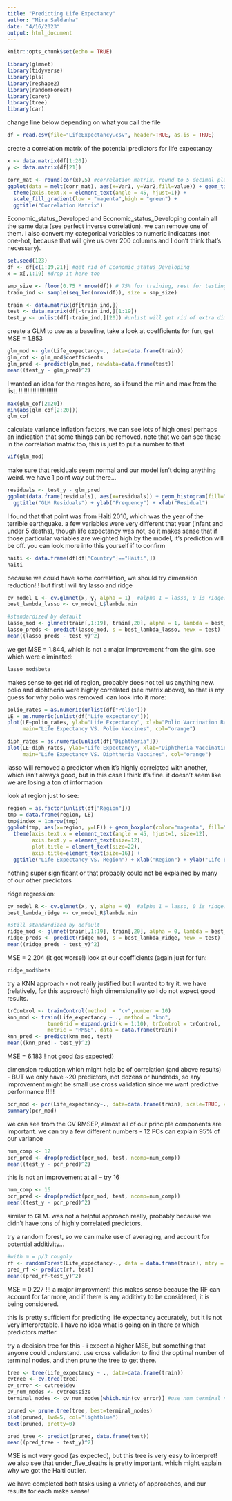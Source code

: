 ```yaml
---
title: "Predicting Life Expectancy"
author: "Mira Saldanha"
date: "4/16/2023"
output: html_document
---
```


```r
knitr::opts_chunk$set(echo = TRUE)
```

```r
library(glmnet)
library(tidyverse)
library(pls)
library(reshape2)
library(randomForest)
library(caret)
library(tree)
library(car)
```

change line below depending on what you call the file
```r
df = read.csv(file="LifeExpectancy.csv", header=TRUE, as.is = TRUE)
```

create a correlation matrix of the potential predictors for life expectancy
```r
x <- data.matrix(df[1:20])
y <- data.matrix(df[21])

corr_mat <- round(cor(x),5) #correlation matrix, round to 5 decimal places
ggplot(data = melt(corr_mat), aes(x=Var1, y=Var2,fill=value)) + geom_tile() +
  theme(axis.text.x = element_text(angle = 45, hjust=1)) +
  scale_fill_gradient(low = "magenta",high = "green") +
  ggtitle("Correlation Matrix")
```
Economic_status_Developed and Economic_status_Developing contain all the same data (see perfect inverse correlation). we can remove one of them. i also convert my categorical variables to numeric indicators (not one-hot, because that will give us over 200 columns and I don't think that's necessary). 
```r
set.seed(123)
df <- df[c(1:19,21)] #get rid of Economic_status_Developing
x = x[,1:19] #drop it here too

smp_size <- floor(0.75 * nrow(df)) # 75% for training, rest for testing
train_ind <- sample(seq_len(nrow(df)), size = smp_size)

train <- data.matrix(df[train_ind,])
test <- data.matrix(df[-train_ind,][1:19])
test_y <- unlist(df[-train_ind,][20]) #unlist will get rid of extra dimension 
```

create a GLM to use as a baseline, take a look at coefficients for fun, get MSE = 1.853
```r
glm_mod <- glm(Life_expectancy~., data=data.frame(train))
glm_cof <- glm_mod$coefficients
glm_pred <- predict(glm_mod, newdata=data.frame(test))
mean((test_y - glm_pred)^2)
```
I wanted an idea for the ranges here, so i found the min and max from the list. !!!!!!!!!!!!!!!!!!!!!!
```r
max(glm_cof[2:20])
min(abs(glm_cof[2:20]))
glm_cof
```

calculate variance inflation factors, we can see lots of high ones! perhaps an indication that some things can be removed. 
note that we can see these in the correlation matrix too, this is just to put a number to that
```r
vif(glm_mod)
```

make sure that residuals seem normal and our model isn't doing anything weird. we have 1 point way out there...
```r
residuals <- test_y - glm_pred
ggplot(data.frame(residuals), aes(x=residuals)) + geom_histogram(fill="violet") +
  ggtitle("GLM Residuals") + ylab("Frequency") + xlab("Residual")
```

I found that that point was from Haiti 2010, which was the year of the terrible earthquake. a few variables were very different that year (infant and under 5 deaths), though life expectancy was not, so it makes sense that if those particular variables are weighted high by the model, it's prediction will be off. you can look more into this yourself if to confirm
```r
haiti <- data.frame(df[df["Country"]=="Haiti",])
haiti
```


because we could have some correlation, we should try dimension reduction!!!
but first I will try lasso and ridge
```r
cv_model_L <- cv.glmnet(x, y, alpha = 1)  #alpha 1 = lasso, 0 is ridge. will do a 10 fold cv
best_lambda_lasso <- cv_model_L$lambda.min

#standardized by default
lasso_mod <- glmnet(train[,1:19], train[,20], alpha = 1, lambda = best_lambda_lasso)
lasso_preds <- predict(lasso_mod, s = best_lambda_lasso, newx = test)
mean((lasso_preds - test_y)^2)
```

we get MSE = 1.844, which is not a major improvement from the glm. see which were eliminated: 
```r
lasso_mod$beta
```

makes sense to get rid of region, probably does not tell us anything new. polio and diphtheria were highly correlated (see matrix above), so that is my guess for why polio was removed. can look into it more:
```r
polio_rates = as.numeric(unlist(df["Polio"]))
LE = as.numeric(unlist(df["Life_expectancy"]))
plot(LE~polio_rates, ylab="Life Expectancy", xlab="Polio Vaccination Rate", 
     main="Life Expectancy VS. Polio Vaccines", col="orange")

diph_rates = as.numeric(unlist(df["Diphtheria"]))
plot(LE~diph_rates, ylab="Life Expectancy", xlab="Diphtheria Vaccination Rate", 
     main="Life Expectancy VS. Diphtheria Vaccines", col="orange")
```
lasso will removed a predictor when it's highly correlated with another, which isn't always good, but in this case I think it's fine. it doesn't seem like we are losing a ton of information

look at region just to see:
```r
region = as.factor(unlist(df["Region"]))
tmp = data.frame(region, LE)
tmp$index = 1:nrow(tmp)
ggplot(tmp, aes(x=region, y=LE)) + geom_boxplot(color="magenta", fill="lightblue") +
  theme(axis.text.x = element_text(angle = 45, hjust=1, size=12), 
        axis.text.y = element_text(size=12),
        plot.title = element_text(size=22),
        axis.title=element_text(size=16)) +
  ggtitle("Life Expectancy VS. Region") + xlab("Region") + ylab("Life Expectancy")

```
nothing super significant or that probably could not be explained by many of our other predictors

ridge regression:
```r
cv_model_R <- cv.glmnet(x, y, alpha = 0)  #alpha 1 = lasso, 0 is ridge. will do another 10 fold cv
best_lambda_ridge <- cv_model_R$lambda.min

#still standardized by default
ridge_mod <- glmnet(train[,1:19], train[,20], alpha = 0, lambda = best_lambda_ridge)
ridge_preds <- predict(ridge_mod, s = best_lambda_ridge, newx = test)
mean((ridge_preds - test_y)^2)
```
MSE = 2.204 (it got worse!) look at our coefficients (again just for fun:
```r
ridge_mod$beta
```

try a KNN approach - not really justified but I wanted to try it. we have (relatively, for this approach) high dimensionality so I do not expect good results. 
```r
trControl <- trainControl(method  = "cv",number = 10)
knn_mod <- train(Life_expectancy ~ ., method = "knn",
             tuneGrid = expand.grid(k = 1:10), trControl = trControl,
             metric = "RMSE", data = data.frame(train))
knn_pred <- predict(knn_mod, test)
mean((knn_pred - test_y)^2)
```

MSE = 6.183 ! not good (as expected)

dimension reduction which might help bc of correlation (and above results) - BUT we only have ~20 predictors, not dozens or hundreds, so any improvement might be small
use cross validation since we want predictive performance !!!!!

```r
pcr_mod <- pcr(Life_expectancy~., data=data.frame(train), scale=TRUE, validation="CV")
summary(pcr_mod)
```

we can see from the CV RMSEP, almost all of our principle components are important. we can try a few different numbers - 12 PCs can explain 95% of our variance
```r
num_comp <- 12
pcr_pred <- drop(predict(pcr_mod, test, ncomp=num_comp))
mean((test_y - pcr_pred)^2)
```
this is not an improvement at all -- try 16
```r
num_comp <- 16
pcr_pred <- drop(predict(pcr_mod, test, ncomp=num_comp))
mean((test_y - pcr_pred)^2)
```
similar to GLM. was not a helpful approach really, probably because we didn't have tons of highly correlated predictors.

try a random forest, so we can make use of averaging, and account for potential additivity...
```r
#with m = p/3 roughly
rf <- randomForest(Life_expectancy~., data = data.frame(train), mtry = 6)
pred_rf <- predict(rf, test)
mean((pred_rf-test_y)^2)
```
MSE = 0.227 !!! a major improvment! this makes sense because the RF can account for far more, and if there is any additivty to be considered, it is being considered. 

this is pretty sufficient for predicting life expectancy accurately, but it is not very interpretable. I have no idea what is going on in there or which predictors matter. 

try a decision tree for this - i expect a higher MSE, but something that anyone could understand. use cross validation to find the optimal number of terminal nodes, and then prune the tree to get there.
```r
tree <- tree(Life_expectancy ~ ., data=data.frame(train))
cvtree <- cv.tree(tree)
cv_error <- cvtree$dev
cv_num_nodes <- cvtree$size
terminal_nodes <- cv_num_nodes[which.min(cv_error)] #use num terminal nodes with best CV error rate

pruned <- prune.tree(tree, best=terminal_nodes)
plot(pruned, lwd=5, col="lightblue")
text(pruned, pretty=0)

pred_tree <- predict(pruned, data.frame(test))
mean((pred_tree - test_y)^2)
```

MSE is not very good (as expected), but this tree is very easy to interpret! we also see that under_five_deaths is pretty important, which might explain why we got the Haiti outlier. 

we have completed both tasks using a variety of approaches, and our results for each make sense!
